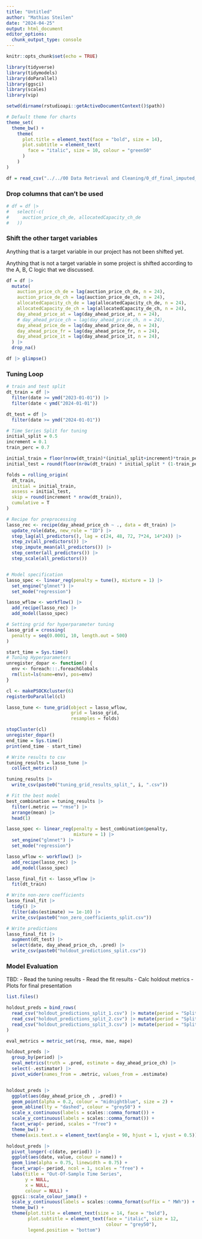 ---
title: "Untitled"
author: "Mathias Steilen"
date: "2024-04-25"
output: html_document
editor_options: 
  chunk_output_type: console
---

```{r setup, include=FALSE}
knitr::opts_chunk$set(echo = TRUE)

library(tidyverse)
library(tidymodels)
library(doParallel)
library(ggsci)
library(scales)
library(vip)

setwd(dirname(rstudioapi::getActiveDocumentContext()$path))

# Default theme for charts
theme_set(
  theme_bw() +
    theme(  
      plot.title = element_text(face = "bold", size = 14),
      plot.subtitle = element_text(
        face = "italic", size = 10, colour = "green50"
      )
    )
)
```

```{r}
df = read_csv("../../00 Data Retrieval and Cleaning/0_df_final_imputed_shifting_a.csv")
```

### Drop columns that can't be used

```{r}
# df = df |> 
#   select(-c(
#     auction_price_ch_de, allocatedCapacity_ch_de
#   ))
```


### Shift the other target variables

Anything that is a target variable in our project has not been shifted yet.

Anything that is not a target variable in some project is shifted according to the A, B, C logic that we discussed.

```{r}
df = df |> 
  mutate(
    auction_price_ch_de = lag(auction_price_ch_de, n = 24),
    auction_price_de_ch = lag(auction_price_de_ch, n = 24),
    allocatedCapacity_ch_de = lag(allocatedCapacity_ch_de, n = 24),
    allocatedCapacity_de_ch = lag(allocatedCapacity_de_ch, n = 24),
    day_ahead_price_at = lag(day_ahead_price_at, n = 24),
    # day_ahead_price_ch = lag(day_ahead_price_ch, n = 24),
    day_ahead_price_de = lag(day_ahead_price_de, n = 24),
    day_ahead_price_fr = lag(day_ahead_price_fr, n = 24),
    day_ahead_price_it = lag(day_ahead_price_it, n = 24),
  ) |> 
  drop_na()

df |> glimpse()
```

### Tuning Loop

```{r}
# train and test split
dt_train = df |> 
  filter(date >= ymd("2023-01-01")) |> 
  filter(date < ymd("2024-01-01"))

dt_test = df |> 
  filter(date >= ymd("2024-01-01"))

# Time Series Split for tuning
initial_split = 0.5
increment = 0.1
train_perc = 0.7

initial_train = floor(nrow(dt_train)*(initial_split+increment)*train_perc)
initial_test = round(floor(nrow(dt_train) * initial_split * (1-train_perc)))

folds = rolling_origin(
  dt_train, 
  initial = initial_train, 
  assess = initial_test,
  skip = round(increment * nrow(dt_train)),
  cumulative = T
)

# Recipe for preprocessing
lasso_rec <- recipe(day_ahead_price_ch ~ ., data = dt_train) |>
  update_role(date, new_role = "ID") |>
  step_lag(all_predictors(), lag = c(24, 48, 72, 7*24, 14*24)) |> 
  step_zv(all_predictors()) |> 
  step_impute_mean(all_predictors()) |> 
  step_center(all_predictors()) |> 
  step_scale(all_predictors())


# Model specification
lasso_spec <- linear_reg(penalty = tune(), mixture = 1) |>
  set_engine("glmnet") |>
  set_mode("regression")

lasso_wflow <- workflow() |> 
  add_recipe(lasso_rec) |> 
  add_model(lasso_spec)

# Setting grid for hyperparameter tuning
lasso_grid = crossing(
  penalty = seq(0.0001, 10, length.out = 500)
)

start_time = Sys.time()
# Tuning Hyperparameters
unregister_dopar <- function() {
  env <- foreach:::.foreachGlobals
  rm(list=ls(name=env), pos=env)
}

cl <- makePSOCKcluster(6)
registerDoParallel(cl)

lasso_tune <- tune_grid(object = lasso_wflow,
                        grid = lasso_grid,
                        resamples = folds)

stopCluster(cl)
unregister_dopar()
end_time = Sys.time()
print(end_time - start_time)

# Write results to csv
tuning_results = lasso_tune |> 
  collect_metrics()

tuning_results |> 
  write_csv(paste0("tuning_grid_results_split_", i, ".csv"))

# Fit the best model
best_combination = tuning_results |> 
  filter(.metric == "rmse") |> 
  arrange(mean) |> 
  head(1)

lasso_spec <- linear_reg(penalty = best_combination$penalty,
                         mixture = 1) |>
  set_engine("glmnet") |>
  set_mode("regression")

lasso_wflow <- workflow() |> 
  add_recipe(lasso_rec) |> 
  add_model(lasso_spec)

lasso_final_fit <- lasso_wflow |> 
  fit(dt_train)

# Write non-zero coefficients
lasso_final_fit |> 
  tidy() |> 
  filter(abs(estimate) >= 1e-10) |> 
  write_csv(paste0("non_zero_coefficients_split.csv"))

# Write predictions
lasso_final_fit |> 
  augment(dt_test) |> 
  select(date, day_ahead_price_ch, .pred) |> 
  write_csv(paste0("holdout_predictions_split.csv"))
```

### Model Evaluation

TBD: 
- Read the tuning results
- Read the fit results
- Calc holdout metrics
- Plots for final presentation

```{r}
list.files()
```

```{r}
holdout_preds = bind_rows(
  read_csv("holdout_predictions_split_1.csv") |> mutate(period = "Split 1"),
  read_csv("holdout_predictions_split_2.csv") |> mutate(period = "Split 2"),
  read_csv("holdout_predictions_split_3.csv") |> mutate(period = "Split 3"),
)

eval_metrics = metric_set(rsq, rmse, mae, mape)

holdout_preds |> 
  group_by(period) |> 
  eval_metrics(truth = .pred, estimate = day_ahead_price_ch) |> 
  select(-.estimator) |> 
  pivot_wider(names_from = .metric, values_from = .estimate)


holdout_preds |> 
  ggplot(aes(day_ahead_price_ch , .pred)) +
  geom_point(alpha = 0.2, colour = "midnightblue", size = 2) +
  geom_abline(lty = "dashed", colour = "grey50") +
  scale_x_continuous(labels = scales::comma_format()) +
  scale_y_continuous(labels = scales::comma_format()) +
  facet_wrap(~ period, scales = "free") +
  theme_bw() +
  theme(axis.text.x = element_text(angle = 90, hjust = 1, vjust = 0.5))

holdout_preds |> 
  pivot_longer(-c(date, period)) |> 
  ggplot(aes(date, value, colour = name)) +
  geom_line(alpha = 0.75, linewidth = 0.75) +
  facet_wrap(~ period, ncol = 1, scales = "free") +
  labs(title = "Out-Of-Sample Time Series",
       y = NULL,
       x = NULL,
       colour = NULL) +
  ggsci::scale_colour_jama() +
  scale_y_continuous(labels = scales::comma_format(suffix = " MWh")) +
  theme_bw() +
  theme(plot.title = element_text(size = 14, face = "bold"),
        plot.subtitle = element_text(face = "italic", size = 12,
                                     colour = "grey50"),
        legend.position = "bottom")
```
